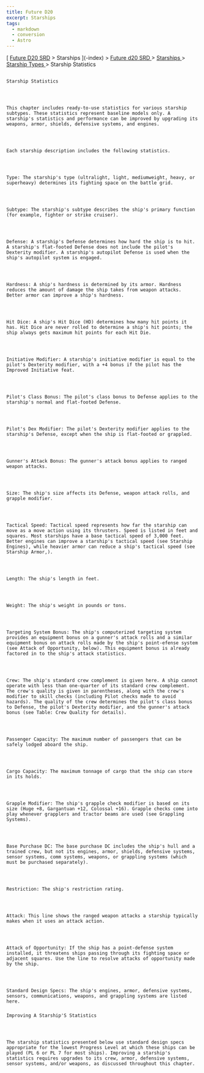 ```yaml
---
title: Future D20
excerpt: Starships
tags:
  - markdown
  - conversion
  - Astro
---
```







[
[Future D20 SRD]( / ) > Starships
     ](-index)
     >
     [
      Future d20 SRD
     ](future-d20-srd-index)
     >
     [
      Starships
     ](future-d20-srd-starships-index)
     >
     [
      Starship Types
     ](future-d20-srd-starships-starship-types-index)
     > Starship Statistics
    




## 
    Starship Statistics
   



    This chapter includes ready-to-use statistics for various starship subtypes. These statistics represent baseline models only. A starship's statistics and performance can be improved by upgrading its weapons, armor, shields, defensive systems, and engines.
   



    Each starship description includes the following statistics.
   



    Type: The starship's type (ultralight, light, mediumweight, heavy, or superheavy) determines its fighting space on the battle grid.
   



    Subtype: The starship's subtype describes the ship's primary function (for example, fighter or strike cruiser).
   



    Defense: A starship's Defense determines how hard the ship is to hit. A starship's flat-footed Defense does not include the pilot's Dexterity modifier. A starship's autopilot Defense is used when the ship's autopilot system is engaged.
   



    Hardness: A ship's hardness is determined by its armor. Hardness reduces the amount of damage the ship takes from weapon attacks. Better armor can improve a ship's hardness.
   



    Hit Dice: A ship's Hit Dice (HD) determines how many hit points it has. Hit Dice are never rolled to determine a ship's hit points; the ship always gets maximum hit points for each Hit Die.
   



    Initiative Modifier: A starship's initiative modifier is equal to the pilot's Dexterity modifier, with a +4 bonus if the pilot has the Improved Initiative feat.
   



    Pilot's Class Bonus: The pilot's class bonus to Defense applies to the starship's normal and flat-footed Defense.
   



    Pilot's Dex Modifier: The pilot's Dexterity modifier applies to the starship's Defense, except when the ship is flat-footed or grappled.
   



    Gunner's Attack Bonus: The gunner's attack bonus applies to ranged weapon attacks.
   



    Size: The ship's size affects its Defense, weapon attack rolls, and grapple modifier.
   



    Tactical Speed: Tactical speed represents how far the starship can move as a move action using its thrusters. Speed is listed in feet and squares. Most starships have a base tactical speed of 3,000 feet. Better engines can improve a starship's tactical speed (see Starship Engines), while heavier armor can reduce a ship's tactical speed (see Starship Armor,).
   



    Length: The ship's length in feet.
   



    Weight: The ship's weight in pounds or tons.
   



    Targeting System Bonus: The ship's computerized targeting system provides an equipment bonus on a gunner's attack rolls and a similar equipment bonus on attack rolls made by the ship's point-efense system (see Attack of Opportunity, below). This equipment bonus is already factored in to the ship's attack statistics.
   



    Crew: The ship's standard crew complement is given here. A ship cannot operate with less than one-quarter of its standard crew complement. The crew's quality is given in parentheses, along with the crew's modifier to skill checks (including Pilot checks made to avoid hazards). The quality of the crew determines the pilot's class bonus to Defense, the pilot's Dexterity modifier, and the gunner's attack bonus (see Table: Crew Quality for details).
   



    Passenger Capacity: The maximum number of passengers that can be safely lodged aboard the ship.
   



    Cargo Capacity: The maximum tonnage of cargo that the ship can store in its holds.
   



    Grapple Modifier: The ship's grapple check modifier is based on its size (Huge +8, Gargantuan +12, Colossal +16). Grapple checks come into play whenever grapplers and tractor beams are used (see Grappling Systems).
   



    Base Purchase DC: The base purchase DC includes the ship's hull and a trained crew, but not its engines, armor, shields, defensive systems, sensor systems, comm systems, weapons, or grappling systems (which must be purchased separately).
   



    Restriction: The ship's restriction rating.
   



    Attack: This line shows the ranged weapon attacks a starship typically makes when it uses an attack action.
   



    Attack of Opportunity: If the ship has a point-defense system installed, it threatens ships passing through its fighting space or adjacent squares. Use the line to resolve attacks of opportunity made by the ship.
   



    Standard Design Specs: The ship's engines, armor, defensive systems, sensors, communications, weapons, and grappling systems are listed here.
   


### 
    Improving A Starship'S Statistics
   



    The starship statistics presented below use standard design specs appropriate for the lowest Progress Level at which these ships can be played (PL 6 or PL 7 for most ships). Improving a starship's statistics requires upgrades to its crew, armor, defensive systems, sensor systems, and/or weapons, as discussed throughout this chapter.
   





